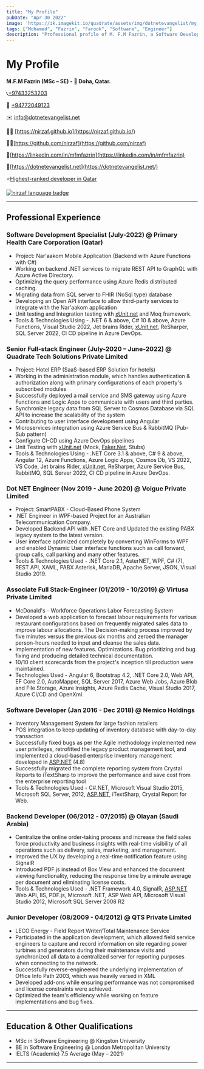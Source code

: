 ```yaml
---
title: "My Profile"
pubDate: "Apr 30 2022"
image: 'https://ik.imagekit.io/quadrate/assets/img/dotnetevangelist/my_profile_pic.jpg?updatedAt=1746813300842'
tags: ["Mohamed", "Fazrin", "Farook", "Software", "Engineer"]
description: "Professional profile of M. F.M Fazrin, a Software Development Specialist with extensive experience in .NET, Azure, and full-stack development."
---
```



# My Profile

**M.F.M Fazrin (MSc – SE) - 📌 Doha, Qatar.**

📞[+97433253203](tel:+97433253203)

📱 [+94772049123](https://wa.me/94772049123)

✉️ [info@dotnetevangelist.net](mailto:info@dotnetevangelist.net)

🤵🏻 [https://nirzaf.github.io](https://nirzaf.github.io/)

🐱‍👤[https://github.com/nirzaf](https://github.com/nirzaf)

💼[https://linkedin.com/in/mfmfazrin](https://linkedin.com/in/mfmfazrin)

📝[https://dotnetevangelist.net](https://dotnetevangelist.net/)

⭐[Highest-ranked developer in Qatar](https://stardev.io/top/developers/all/in/qatar)

<a href="https://stardev.io/developers/nirzaf">
  <Image src="https://stardev.io/developers/nirzaf/badge/languages/global.svg" alt="nirzaf language badge" width={200} height={40} />
</a>

---

## Professional Experience

### Software Development Specialist (July-2022) @ Primary Health Care Corporation (Qatar)
- Project: Nar'aakom Mobile Application (Backend with Azure Functions with C#)
- Working on backend .NET services to migrate REST API to GraphQL with Azure Active Directory.
- Optimizing the query performance using Azure Redis distributed caching.
- Migrating data from SQL server to FHIR (NoSql type) database
- Developing an Open API interface to allow third-party services to integrate with the Nar'aakom application
- Unit testing and Integration testing with [xUnit.net](http://xunit.net/) and Moq framework.
- Tools & Technologies Using - .NET 6 & above, C# 10 & above, Azure Functions, Visual Studio 2022, Jet brains Rider, [xUnit.net](http://xunit.net/), ReSharper, SQL Server 2022, CI CD pipeline in Azure DevOps.

### Senior Full-stack Engineer (July-2020 – June-2022) @ Quadrate Tech Solutions Private Limited
- Project: Hotel ERP (SaaS-based ERP Solution for hotels)
- Working in the administration module, which handles authentication & authorization along with primary configurations of each property's subscribed modules
- Successfully deployed a mail service and SMS gateway using Azure Functions and Logic Apps to communicate with users and third parties.
- Synchronize legacy data from SQL Server to Cosmos Database via SQL API to increase the scalability of the system
- Contributing to user interface development using Angular
- Microservices integration using Azure Service Bus & RabbitMQ (Pub-Sub pattern)
- Configure CI-CD using Azure DevOps pipelines
- Unit Testing with [xUnit.net](http://xunit.net/) (Mock, [Faker.Net](http://faker.net/), Stubs)
- Tools & Technologies Using - .NET Core 3.1 & above, C# 9 & above, Angular 12, Azure Functions, Azure Logic Apps, Cosmos Db, VS 2022, VS Code, Jet brains Rider, [xUnit.net](http://xunit.net/), ReSharper, Azure Service Bus, RabbitMQ, SQL Server 2022, CI CD pipeline in Azure DevOps.

### Dot NET Engineer (Nov 2019 - June 2020) @ Voigue Private Limited
- Project: SmartPABX - Cloud-Based Phone System
- .NET Engineer in WPF-based Project for an Australian Telecommunication Company.
- Developed Backend API with .NET Core and Updated the existing PABX legacy system to the latest version.
- User interface optimized completely by converting WinForms to WPF and enabled Dynamic User interface functions such as call forward, group calls, call parking and many other features.
- Tools & Technologies Used - .NET Core 2.1, AsterNET, WPF, C# (7), REST API, XAML, PABX Asterisk, MariaDB, Apache Server, JSON, Visual Studio 2019.

### Associate Full Stack-Engineer (01/2019 - 10/2019) @ Virtusa Private Limited
- McDonald's - Workforce Operations Labor Forecasting System
- Developed a web application to forecast labour requirements for various restaurant configurations based on frequently migrated sales data to improve labour allocations. The Decision-making process improved by five minutes versus the previous six months and zeroed the manager person-hours needed to input and cleanse the sales data.
- Implementation of new features. Optimizations. Bug prioritizing and bug fixing and producing detailed technical documentation.
- 10/10 client scorecards from the project's inception till production were maintained.
- Technologies Used - Angular 6, Bootstrap 4.2, .NET Core 2.0, Web API, EF Core 2.0, AutoMapper, SQL Server 2017, Azure Web Jobs, Azure Blob and File Storage, Azure Insights, Azure Redis Cache, Visual Studio 2017, Azure CI/CD and OpenXml.

### Software Developer (Jan 2016 - Dec 2018) @ Nemico Holdings
- Inventory Management System for large fashion retailers
- POS integration to keep updating of inventory database with day-to-day transaction
- Successfully fixed bugs as per the Agile methodology implemented new user privileges, retrofitted the legacy product management tool, and implemented a cloud-based enterprise inventory management developed in [ASP.NET](http://asp.net/) (4.8)
- Successfully migrated the complete reporting system from Crystal Reports to iTextSharp to improve the performance and save cost from the enterprise reporting tool
- Tools & Technologies Used - C#.NET, Microsoft Visual Studio 2015, Microsoft SQL Server, 2012, [ASP.NET](http://asp.net/), iTextSharp, Crystal Report for Web.

### Backend Developer (06/2012 - 07/2015) @ Olayan (Saudi Arabia)
- Centralize the online order-taking process and increase the field sales force productivity and business insights with real-time visibility of all operations such as delivery, sales, marketing, and management.
- Improved the UX by developing a real-time notification feature using SignalR
- Introduced PDF.js instead of Box View and enhanced the document viewing functionality, reducing the response time by a minute average per document and eliminating license costs.
- Tools & Technologies Used - .NET Framework 4.0, SignalR, [ASP.NET](http://asp.net/) Web API, IIS, PDF.js, Microsoft .NET, ASP Web API, Microsoft Visual Studio 2012, Microsoft SQL Server 2008 R2

### Junior Developer (08/2009 - 04/2012) @ QTS Private Limited
- LECO Energy - Field Report Writer/Total Maintenance Service
- Participated in the application development, which allowed field service engineers to capture and record information on site regarding power turbines and generators during their maintenance visits and synchronized all data to a centralized server for reporting purposes when connecting to the network.
- Successfully reverse-engineered the underlying implementation of Office Info Path 2003, which was heavily versed in XML
- Developed add-ons while ensuring performance was not compromised and license constraints were achieved.
- Optimized the team's efficiency while working on feature implementations and bug fixes.

---

## Education & Other Qualifications
- MSc in Software Engineering @ Kingston University
- BE in Software Engineering @ London Metropolitan University
- IELTS (Academic) 7.5 Average (May – 2021)
---
